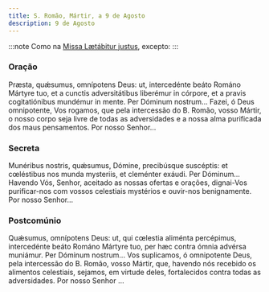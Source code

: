 ```yaml
---
title: S. Romão, Mártir, a 9 de Agosto
description: 9 de Agosto
---
```


:::note
Como na [Missa Lætábitur justus](/missal/comum/5martirnaopontifice2), excepto:
:::

### Oração

<div class="side-by-side not-content">
  <span>
    Præsta, quǽsumus, omnípotens Deus: ut, intercedénte beáto Románo Mártyre tuo, et a cunctis
    adversitátibus liberémur in córpore, et a pravis cogitatiónibus mundémur in mente. Per Dóminum
    nostrum...
  </span>
  <span>
    Fazei, ó Deus omnipotente, Vos rogamos, que pela intercessão do B. Romão, vosso Mártir, o nosso
    corpo seja livre de todas as adversidades e a nossa alma purificada dos maus pensamentos. Por
    nosso Senhor...
  </span>
</div>

### Secreta

<div class="side-by-side not-content">
  <span>
    Munéribus nostris, quǽsumus, Dómine, precibúsque suscéptis: et cœléstibus nos munda mysteriis,
    et cleménter exáudi. Per Dóminum...
  </span>
  <span>
    Havendo Vós, Senhor, aceitado as nossas ofertas e orações, dignai-Vos purificar-nos com vossos
    celestiais mystérios e ouvir-nos benignamente. Por nosso Senhor...
  </span>
</div>

### Postcomúnio

<div class="side-by-side not-content">
  <span>
    Quǽsumus, omnípotens Deus: ut, qui cœlestia aliménta percépimus, intercedénte beáto Románo
    Mártyre tuo, per hæc contra ómnia advérsa muniámur. Per Dóminum nostrum...
  </span>
  <span>
    Vos suplicamos, ó omnipotente Deus, pela intercessão do B. Romão, vosso Mártir, que, havendo nós
    recebido os alimentos celestiais, sejamos, em virtude deles, fortalecidos contra todas as
    adversidades. Por nosso Senhor ...
  </span>
</div>
